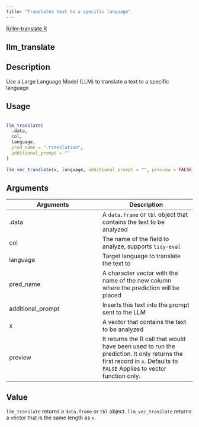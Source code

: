 ```yaml
---
title: "Translates text to a specific language"
---
```


[R/llm-translate.R](https://github.com/edgararuiz/mall/blob/main/R/llm-translate.R)

## llm_translate

## Description
 Use a Large Language Model (LLM) to translate a text to a specific language 


## Usage
```r
 
llm_translate( 
  .data, 
  col, 
  language, 
  pred_name = ".translation", 
  additional_prompt = "" 
) 
 
llm_vec_translate(x, language, additional_prompt = "", preview = FALSE) 
```

## Arguments
|Arguments|Description|
|---|---|
| .data | A `data.frame` or `tbl` object that contains the text to be analyzed |
| col | The name of the field to analyze, supports `tidy-eval` |
| language | Target language to translate the text to |
| pred_name | A character vector with the name of the new column where the prediction will be placed |
| additional_prompt | Inserts this text into the prompt sent to the LLM |
| x | A vector that contains the text to be analyzed |
| preview | It returns the R call that would have been used to run the prediction. It only returns the first record in `x`. Defaults to `FALSE` Applies to vector function only. |



## Value
 `llm_translate` returns a `data.frame` or `tbl` object. `llm_vec_translate` returns a vector that is the same length as `x`. 




